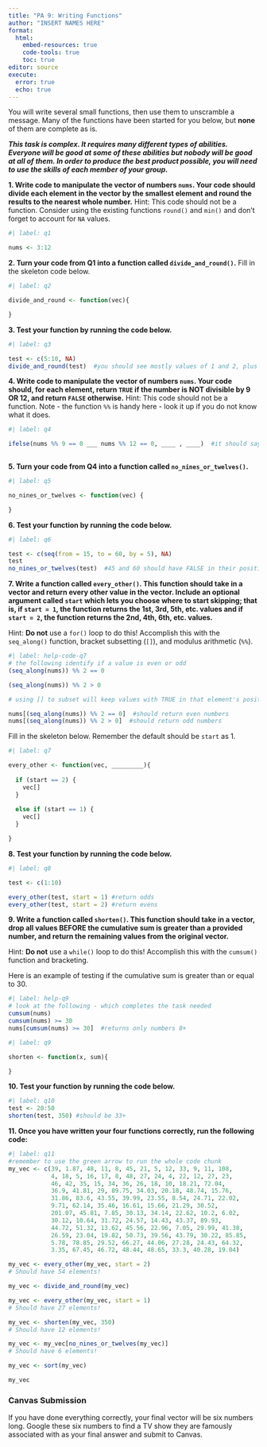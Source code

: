 ---
title: "PA 9: Writing Functions"
author: "INSERT NAMES HERE"
format: 
  html:
    embed-resources: true
    code-tools: true
    toc: true
editor: source
execute: 
  error: true
  echo: true
---

You will write several small functions, then use them to unscramble a message. Many of the functions have been started for you below, but **none** of them are complete as is.

***This task is complex. It requires many different types of abilities. Everyone will be good at some of these abilities but nobody will be good at all of them. In order to produce the best product possible, you will need to use the skills of each member of your group.***

<!-- The person who who lives the furthest from CSUMB starts as the Developer (typing and listening to instructions from the Coder)!  Be sure to update your names above -->

**1. Write code to manipulate the vector of numbers `nums`. Your code should divide each element in the vector by the smallest element and round the results to the nearest whole number.** Hint: This code should not be a function. Consider using the existing functions `round()` and `min()` and don't forget to account for `NA` values.  

```{r}
#| label: q1

nums <- 3:12

```


**2. Turn your code from Q1 into a function called `divide_and_round()`.** Fill in the skeleton code below.

```{r}
#| label: q2

divide_and_round <- function(vec){

}
```

**3. Test your function by running the code below.**

```{r}
#| label: q3

test <- c(5:10, NA)
divide_and_round(test)  #you should see mostly values of 1 and 2, plus an NA
```

<!-- Swap roles -- Developer becomes Coder, Coder becomes Developer! -->

**4. Write code to manipulate the vector of numbers `nums`. Your code should, for each element, return `TRUE` if the number is NOT divisible by 9 OR 12, and return `FALSE` otherwise.** Hint: This code should not be a function.  Note - the function `%%` is handy here - look it up if you do not know what it does.

```{r}
#| label: q4

ifelse(nums %% 9 == 0 ___ nums %% 12 == 0, ____ , ____)  #it should say FALSE for 9 and 12 positions
 
```

**5. Turn your code from Q4 into a function called `no_nines_or_twelves()`.**

```{r}
#| label: q5

no_nines_or_twelves <- function(vec) {

}

```

**6. Test your function by running the code below.**

```{r}
#| label: q6

test <- c(seq(from = 15, to = 60, by = 5), NA)
test
no_nines_or_twelves(test)  #45 and 60 should have FALSE in their positions and NA in the last
```

<!-- Swap roles -- Developer becomes Coder, Coder becomes Developer! -->

**7. Write a function called `every_other()`. This function should take in a vector and return every other value in the vector. Include an optional argument called `start` which lets you choose where to start skipping; that is, if `start = 1`, the function returns the 1st, 3rd, 5th, etc. values and if `start = 2`, the function returns the 2nd, 4th, 6th, etc. values.** 

Hint: **Do not** use a `for()` loop to do this! Accomplish this with the `seq_along()` function, bracket subsetting (`[]`), and modulus arithmetic (`%%`).

```{r}
#| label: help-code-q7
# the following identify if a value is even or odd
(seq_along(nums)) %% 2 == 0

(seq_along(nums)) %% 2 > 0

# using [] to subset will keep values with TRUE in that element's position

nums[(seq_along(nums)) %% 2 == 0]  #should return even numbers
nums[(seq_along(nums)) %% 2 > 0]  #should return odd numbers
```

Fill in the skeleton below. Remember the default should be `start` as 1.
```{r}
#| label: q7

every_other <- function(vec, _________){
  
  if (start == 2) {
    vec[]
  } 
  
  else if (start == 1) {
    vec[]
  }

}
```

**8. Test your function by running the code below.**

```{r}
#| label: q8

test <- c(1:10)

every_other(test, start = 1) #return odds
every_other(test, start = 2) #return evens
```

<!-- Swap roles -- Developer becomes Coder, Coder becomes Developer! -->

**9. Write a function called `shorten()`. This function should take in a vector, drop all values BEFORE the cumulative sum is greater than a provided number, and return the remaining values from the original vector.**

Hint: **Do not** use a `while()` loop to do this! Accomplish this with the `cumsum()` function and bracketing.

Here is an example of testing if the cumulative sum is greater than or equal to 30.
```{r}
#| label: help-q9
# look at the following - which completes the task needed
cumsum(nums)
cumsum(nums) >= 30
nums[cumsum(nums) >= 30]  #returns only numbers 8+
```


```{r}
#| label: q9

shorten <- function(x, sum){

}

```

**10. Test your function by running the code below.**

```{r}
#| label: q10
test <- 20:50 
shorten(test, 350) #should be 33+
```

**11. Once you have written your four functions correctly, run the following code:**

```{r}
#| label: q11
#remember to use the green arrow to run the whole code chunk
my_vec <- c(39, 1.87, 48, 11, 8, 45, 21, 5, 12, 33, 9, 11, 108,
            4, 18, 5, 16, 17, 8, 48, 27, 24, 4, 22, 12, 27, 23,
            46, 42, 35, 15, 34, 36, 26, 18, 10, 18.21, 72.04,
            36.9, 41.81, 29, 89.75, 34.03, 20.18, 48.74, 15.76,
            31.86, 83.6, 43.55, 39.99, 23.55, 8.54, 24.71, 22.02,
            9.71, 62.14, 35.46, 16.61, 15.66, 21.29, 30.52,
            201.07, 45.81, 7.85, 30.13, 34.14, 22.62, 10.2, 6.02,
            30.12, 10.64, 31.72, 24.57, 14.43, 43.37, 89.93,
            44.72, 51.32, 13.62, 45.56, 22.96, 7.05, 29.99, 41.38,
            26.59, 23.04, 19.82, 50.73, 39.56, 43.79, 30.22, 85.85,
            5.78, 78.85, 29.52, 66.27, 44.06, 27.28, 24.43, 64.32,
            3.35, 67.45, 46.72, 48.44, 48.65, 33.3, 40.28, 19.04)

my_vec <- every_other(my_vec, start = 2)
# Should have 54 elements! 

my_vec <- divide_and_round(my_vec)

my_vec <- every_other(my_vec, start = 1)
# Should have 27 elements!

my_vec <- shorten(my_vec, 350)
# Should have 12 elements!

my_vec <- my_vec[no_nines_or_twelves(my_vec)]
# Should have 6 elements! 

my_vec <- sort(my_vec)

my_vec
```


### Canvas Submission

If you have done everything correctly, your final vector will be six numbers long. Google these six numbers to find a TV show they are famously associated with as your final answer and submit to Canvas.
